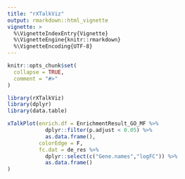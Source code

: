 ```yaml
---
title: "rXTalkViz"
output: rmarkdown::html_vignette
vignette: >
  %\VignetteIndexEntry{Vignette}
  %\VignetteEngine{knitr::rmarkdown}
  %\VignetteEncoding{UTF-8}
---
```


```r
knitr::opts_chunk$set(
  collapse = TRUE,
  comment = "#>"
)
```

```r
library(rXTalkViz)
library(dplyr)
library(data.table)
```

```r
xTalkPlot(enrich.df = EnrichmentResult_GO_MF %>% 
            dplyr::filter(p.adjust < 0.05) %>% 
            as.data.frame(),
          colorEdge = F,
          fc.dat = de_res %>%
            dplyr::select(c("Gene.names","logFC")) %>% 
            as.data.frame()
)
```

